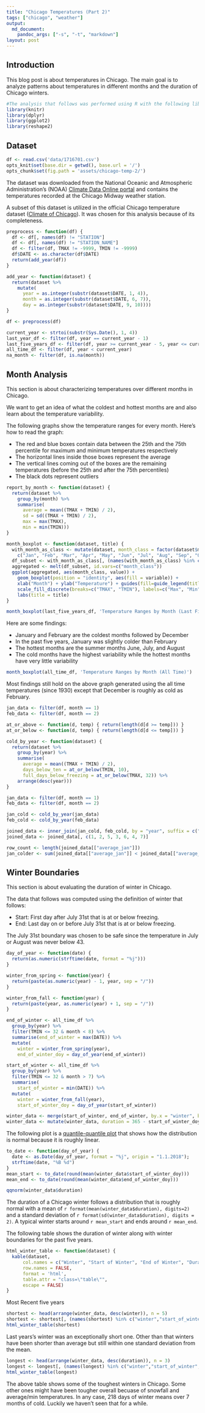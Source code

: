 ```yaml
---
title: "Chicago Temperatures (Part 2)"
tags: ["chicago", "weather"]
output:
  md_document:
    pandoc_args: ["-s", "-t", "markdown"]
layout: post
---
```


## Introduction

This blog post is about temperatures in Chicago. The main goal is to analyze patterns about temperatures in different months and the duration of Chicago winters.

```r
#The analysis that follows was performed using R with the following libraries:
library(knitr)
library(dplyr)
library(ggplot2)
library(reshape2)
```

## Dataset

```r
df <- read.csv('data/1716701.csv')
opts_knit$set(base.dir = getwd(), base.url = '/')
opts_chunk$set(fig.path = 'assets/chicago-temp-2/')
```

The dataset was downloaded from the National Oceanic and Atmospheric Administration's (NOAA) [Climate Data Online portal](https://www.ncdc.noaa.gov/cdo-web/) and contains the temperatures recorded at the Chicago Midway weather station.

A subset of this dataset is utilized in the official Chicago temperature dataset ([Climate of Chicago](https://en.wikipedia.org/wiki/Climate_of_Chicago)). It was chosen for this analysis because of its completeness.

```r
preprocess <- function(df) {
  df <- df[, names(df) != "STATION"]
  df <- df[, names(df) != "STATION_NAME"]
  df <- filter(df, TMAX != -9999, TMIN != -9999)
  df$DATE <- as.character(df$DATE)
  return(add_year(df))
}

add_year <- function(dataset) {
  return(dataset %>%
    mutate(
      year = as.integer(substr(dataset$DATE, 1, 4)),
      month = as.integer(substr(dataset$DATE, 6, 7)),
      day = as.integer(substr(dataset$DATE, 9, 10))))
}

df <- preprocess(df)
```

```r
current_year <- strtoi(substr(Sys.Date(), 1, 4))
last_year_df <- filter(df, year == current_year - 1)
last_five_years_df <- filter(df, year >= current_year - 5, year <= current_year - 1)
all_time_df <- filter(df, year < current_year)
na_month <- filter(df, is.na(month))
```

## Month Analysis

This section is about characterizing temperatures over different months in Chicago.

We want to get an idea of what the coldest and hottest months are and also learn about the temperature variability.

The following graphs show the temperature ranges for every month. Here's how to read the graph:
<ul>
  <li>The red and blue boxes contain data between the 25th and the 75th percentile for maximum and minimum temperatures respectively</li>
  <li>The horizontal lines inside those boxes represent the average</li>
  <li>The vertical lines coming out of the boxes are the remaining temperatures (before the 25th and after the 75th percentiles)</li>
  <li>The black dots represent outliers</li>
</ul>

```r
report_by_month <- function(dataset) {
  return(dataset %>%
    group_by(month) %>%
    summarise(
      average = mean((TMAX + TMIN) / 2),
      sd = sd((TMAX + TMIN) / 2),
      max = max(TMAX),
      min = min(TMIN)))
}
```

```r
month_boxplot <- function(dataset, title) {
  with_month_as_class <- mutate(dataset, month_class = factor(dataset$month, labels = 
    c("Jan", "Feb", "Mar", "Apr", "May", "Jun", "Jul", "Aug", "Sep", "Oct", "Nov", "Dec")))
  df_subset <- with_month_as_class[, (names(with_month_as_class) %in% c("month_class","TMAX","TMIN"))]
  aggregated <- melt(df_subset, id.vars=c("month_class"))
  ggplot(aggregated, aes(month_class, value)) +
    geom_boxplot(position = "identity", aes(fill = variable)) +
    xlab("Month") + ylab("Temperature") + guides(fill=guide_legend(title=NULL)) +
    scale_fill_discrete(breaks=c("TMAX", "TMIN"), labels=c("Max", "Min")) +
    labs(title = title)
}

month_boxplot(last_five_years_df, 'Temperature Ranges by Month (Last Five Years)')
```

Here are some findings:
<ul>
  <li>January and February are the coldest months followed by December</li>
  <li>In the past five years, January was slightly colder than February</li>
  <li>The hottest months are the summer months June, July, and August</li>
  <li>The cold months have the highest variability while the hottest months have very little variability</li>
</ul>

```r
month_boxplot(all_time_df, 'Temperature Ranges by Month (All Time)')
```

Most findings still hold on the above graph generated using the all time temperatures (since 1930) except that December is roughly as cold as February.

```r
jan_data <- filter(df, month == 1)
feb_data <- filter(df, month == 2)

at_or_above <- function(d, temp) { return(length(d[d >= temp])) }
at_or_below <- function(d, temp) { return(length(d[d <= temp])) }

cold_by_year <- function(dataset) {
  return(dataset %>%
    group_by(year) %>%
    summarise(
      average = mean((TMAX + TMIN) / 2),
      days_below_ten = at_or_below(TMIN, 10),
      full_days_below_freezing = at_or_below(TMAX, 32)) %>%
    arrange(desc(year)))
}

jan_data <- filter(df, month == 1)
feb_data <- filter(df, month == 2)

jan_cold <- cold_by_year(jan_data)
feb_cold <- cold_by_year(feb_data)

joined_data <- inner_join(jan_cold, feb_cold, by = "year", suffix = c("_jan", "_feb"))
joined_data <- joined_data[, c(1, 2, 5, 3, 6, 4, 7)]

row_count <- length(joined_data[["average_jan"]])
jan_colder <- sum(joined_data[["average_jan"]] < joined_data[["average_feb"]])
```

## Winter Boundaries

This section is about evaluating the duration of winter in Chicago.

The data that follows was computed using the definition of winter that follows:
<ul>
  <li>Start: First day after July 31st that is at or below freezing.</li>
  <li>End: Last day on or before July 31st that is at or below freezing.</li>
</ul>

The July 31st boundary was chosen to be safe since the temperature in
July or August was never below 43.

```r
day_of_year <- function(date) {
  return(as.numeric(strftime(date, format = "%j")))
}

winter_from_spring <- function(year) {
  return(paste(as.numeric(year) - 1, year, sep = "/"))
}

winter_from_fall <- function(year) {
  return(paste(year, as.numeric(year) + 1, sep = "/"))
}

end_of_winter <- all_time_df %>%
  group_by(year) %>%
  filter(TMIN <= 32 & month < 8) %>%
  summarise(end_of_winter = max(DATE)) %>%
  mutate(
    winter = winter_from_spring(year),
    end_of_winter_doy = day_of_year(end_of_winter))

start_of_winter <- all_time_df %>%
  group_by(year) %>%
  filter(TMIN <= 32 & month > 7) %>%
  summarise(
    start_of_winter = min(DATE)) %>%
  mutate(
    winter = winter_from_fall(year),
    start_of_winter_doy = day_of_year(start_of_winter))

winter_data <- merge(start_of_winter, end_of_winter, by.x = "winter", by.y = "winter")
winter_data <- mutate(winter_data, duration = 365 - start_of_winter_doy + end_of_winter_doy)
```

The following plot is a [quantile-quantile plot](https://en.wikipedia.org/wiki/Q%E2%80%93Q_plot) that shows how the distribution is normal because it is roughly linear.

```r
to_date <- function(day_of_year) {
  date <- as.Date(day_of_year, format = "%j", origin = "1.1.2018");
  strftime(date, "%B %d")
}
mean_start <- to_date(round(mean(winter_data$start_of_winter_doy)))
mean_end <- to_date(round(mean(winter_data$end_of_winter_doy)))
```

```r
qqnorm(winter_data$duration)
```

The duration of a Chicago winter follows a distribution that is roughly normal with a mean of `r format(mean(winter_data$duration), digits=2)` and a standard deviation of `r format(sd(winter_data$duration), digits = 2)`. A typical winter starts around `r mean_start` and ends around `r mean_end`.

The following table shows the duration of winter along with winter boundaries for the past five years.

```r
html_winter_table <- function(dataset) {
  kable(dataset,
      col.names = c("Winter", "Start of Winter", "End of Winter", "Duration"),
      row.names = FALSE,
      format = 'html',
      table.attr = "class=\"table\"",
      escape = FALSE)
} 
```

Most Recent five years
<div markdown="0">
```r
shortest <- head(arrange(winter_data, desc(winter)), n = 5)
shortest <- shortest[, (names(shortest) %in% c("winter","start_of_winter","end_of_winter", "duration"))]
html_winter_table(shortest)
```
</div>

Last years's winter was an exceptionally short one. Other than that winters have been shorter than average but still within one standard deviation from the mean.

<div markdown="0">
```r
longest <- head(arrange(winter_data, desc(duration)), n = 3)
longest <- longest[, (names(longest) %in% c("winter","start_of_winter","end_of_winter", "duration"))]
html_winter_table(longest)
```
</div>

The above table shows some of the toughest winters in Chicago. Some other ones might have been tougher overall becuase of snowfall and average/min temperatures. In any case, 218 days of winter means over 7 months of cold. Luckily we haven't seen that for a while.
